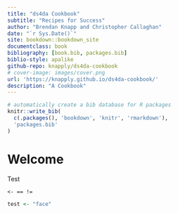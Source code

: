 ```yaml
---
title: "ds4da Cookbook"
subtitle: "Recipes for Success"
author: "Brendan Knapp and Christopher Callaghan"
date: "`r Sys.Date()`"
site: bookdown::bookdown_site
documentclass: book
bibliography: [book.bib, packages.bib]
biblio-style: apalike
github-repo: knapply/ds4da-cookbook
# cover-image: images/cover.png
url: 'https://knapply.github.io/ds4da-cookbook/'
description: "A Cookbook"
---
```


```r
# automatically create a bib database for R packages
knitr::write_bib(
  c(.packages(), 'bookdown', 'knitr', 'rmarkdown'),
  'packages.bib'
)
```

# Welcome {-}

Test 

`<- == !=`

```r
test <- "face"
```

